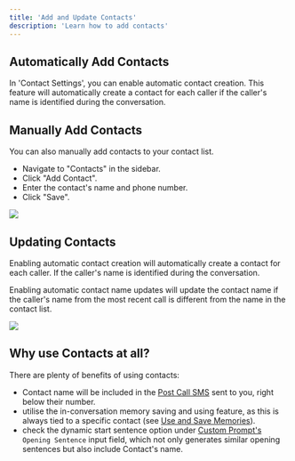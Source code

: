 ```yaml
---
title: 'Add and Update Contacts'
description: 'Learn how to add contacts'
---
```


## Automatically Add Contacts
In 'Contact Settings', you can enable automatic contact creation. This feature will automatically create a contact for each caller if the caller's name is identified during the conversation.

## Manually Add Contacts
You can also manually add contacts to your contact list. 
- Navigate to "Contacts" in the sidebar.
- Click "Add Contact".
- Enter the contact's name and phone number.
- Click "Save".

<Frame>
  <img src="/images/contacts/contacts-add-contact.png" style={{ borderRadius: '0.5rem' }} />
</Frame>

## Updating Contacts

Enabling automatic contact creation will automatically create a contact for each caller. If the caller's name is identified during the conversation. 

Enabling automatic contact name updates will update the contact name if the caller's name from the most recent call is different from the name in the contact list.


<Frame>
  <img src="/images/update-agent/update-agent-contacts-settings.png" style={{ borderRadius: '0.5rem' }} />
</Frame>

## Why use Contacts at all?

There are plenty of benefits of using contacts:
* Contact name will be included in the [Post Call SMS](/post-call-messaging#sms) sent to you, right below their number.
* utilise the in-conversation memory saving and using feature, as this is always tied to a specific contact (see [Use and Save Memories](/use-and-save-memories)).
* check the dynamic start sentence option under [Custom Prompt's](/conversation-prompts) `Opening Sentence` input field, which not only generates similar opening sentences but also include Contact's name.
